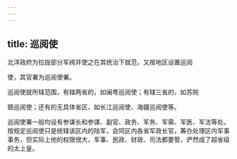 ```yaml
---
---
---
```

title: 巡阅使
---



北洋政府为拉拢部分军阀并使之在其统治下就范，又按地区设置巡阅

使，其官署为巡阅使署。

巡阅使就所辖范围，有辖两省的，如闽粤巡阅使；有辖三省的，如苏皖

赣巡阅使；还有的无具体省区，如长江巡阅使、海疆巡阅使等。

巡阅使署一般均设有参谋长和参谋、副官、政务、军务、军需、军医、军法等处。按规定巡阅使只是统辖该区内的陆军，会同区内各省军政长官，筹办处理区内军事事务，但实际上他的权限很大，军事、民政、财政、司法都要管，俨然成了超省级的太上皇。